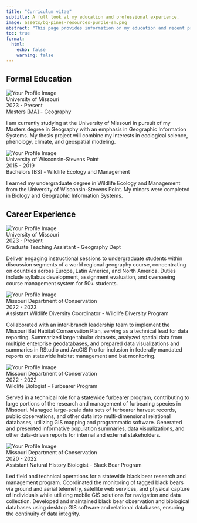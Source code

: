 ```yaml
---
title: "Curriculum vitae"
subtitle: A full look at my education and professional experience.
image: assets/bg-pines-resources-purple-sm.png
abstract: "This page provides information on my education and recent professional experience. Please also see my [LinkedIn](https://www.linkedin.com/in/benjamintjepkes/) for my full profile."
toc: true
format:
  html:
    echo: false
    warning: false
---
```


<!-- {{< pdf resume-example.pdf width=100% height=600 border=2 >}} -->

## Formal Education

```{=html}
<div class="resume-container">
        <img class="profile-image" src="https://identity.missouri.edu/wp-content/uploads/2020/08/PrimarySigs-1.jpg" alt="Your Profile Image">
        <div class="resume-item">
            <div class="employer">University of Missouri</div>
            <div class="date">2023 - Present</div>
            <div class="position">Masters [MA] - Geography</div>
            <div class="description">
                <p>I am currently studying at the University of Missouri in pursuit of my Masters degree in Geography with an emphasis in Geographic Information Systems. My thesis project will combine my interests in ecological science, phenology, climate, and geospatial modeling.</p>
            </div>
        </div>
</div>

<div class="resume-container">
        <img class="profile-image" src="https://upload.wikimedia.org/wikipedia/en/8/8d/UW-Stevens_Point_Logo.jpg" alt="Your Profile Image">
        <div class="resume-item">
            <div class="employer">University of Wisconsin-Stevens Point</div>
            <div class="date">2015 - 2019</div>
            <div class="position">Bachelors [BS] - Wildlife Ecology and Management</div>
            <div class="description">
                <p>I earned my undergraduate degree in Wildlife Ecology and Management from the University of Wisconsin-Stevens Point. My minors were completed in Biology and Geographic Information Systems.</p>
            </div>
        </div>
</div>
```


## Career Experience

```{=html}
<div class="resume-container">
        <img class="profile-image" src="https://identity.missouri.edu/wp-content/uploads/2020/08/PrimarySigs-1.jpg" alt="Your Profile Image">
        <div class="resume-item">
            <div class="employer">University of Missouri</div>
            <div class="date">2023 - Present</div>
            <div class="position">Graduate Teaching Assistant - Geography Dept</div>
            <div class="description">
                <p>Deliver engaging instructional sessions to undergraduate students within discussion segments of a world regional geography course, concentrating on countries across Europe, Latin America, and North America. Duties include syllabus development, assignment evaluation, and overseeing course management system for 50+ students.</p>
            </div>
        </div>
</div>

<div class="resume-container">
        <img class="profile-image" src="https://pbs.twimg.com/profile_images/1072551094067306501/mSQAHvsw_400x400.jpg" alt="Your Profile Image">
        <div class="resume-item">
            <div class="employer">Missouri Department of Conservation</div>
            <div class="date">2022 - 2023</div>
            <div class="position">Assistant Wildlife Diversity Coordinator - Wildlife Diversity Program</div>
            <div class="description">
                <p>Collaborated with an inter-branch leadership team to implement the Missouri Bat Habitat Conservation Plan, serving as a technical lead for data reporting. Summarized large tabular datasets, analyzed spatial data from multiple enterprise geodatabases, and prepared data visualizations and summaries in RStudio and ArcGIS Pro for inclusion in federally mandated reports on statewide habitat management and bat monitoring.</p>
            </div>
        </div>
</div>

<div class="resume-container">
        <img class="profile-image" src="https://pbs.twimg.com/profile_images/1072551094067306501/mSQAHvsw_400x400.jpg" alt="Your Profile Image">
        <div class="resume-item">
            <div class="employer">Missouri Department of Conservation</div>
            <div class="date">2022 - 2022</div>
            <div class="position">Wildlife Biologist - Furbearer Program</div>
            <div class="description">
                <p>Served in a technical role for a statewide furbearer program, contributing to large portions of the research and management of furbearing species in Missouri. Managed large-scale data sets of furbearer harvest records, public observations, and other data into multi-dimensional relational databases, utilizing GIS mapping and programmatic software. Generated and presented informative population summaries, data visualizations, and other data-driven reports for internal and external stakeholders.</p>
            </div>
        </div>
</div>

<div class="resume-container">
        <img class="profile-image" src="https://pbs.twimg.com/profile_images/1072551094067306501/mSQAHvsw_400x400.jpg" alt="Your Profile Image">
        <div class="resume-item">
            <div class="employer">Missouri Department of Conservation</div>
            <div class="date">2020 - 2022</div>
            <div class="position">Assistant Natural History Biologist - Black Bear Program</div>
            <div class="description">
                <p>Led field and technical operations for a statewide black bear research and management program. Coordinated the monitoring of tagged black bears via ground and aerial telemetry, satellite web services, and physical capture of individuals while utilizing mobile GIS solutions for navigation and data collection. Developed and maintained black bear observation and biological databases using desktop GIS software and relational databases, ensuring the continuity of data integrity.</p>
            </div>
        </div>
</div>
```

